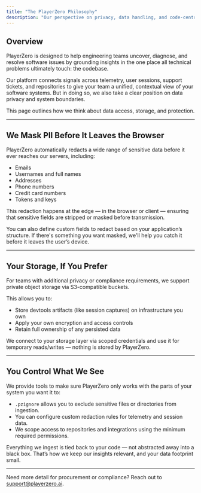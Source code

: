 ```yaml
---
title: "The PlayerZero Philosophy"
description: "Our perspective on privacy, data handling, and code-centric intelligence."
---
```


## Overview 

PlayerZero is designed to help engineering teams uncover, diagnose, and resolve software issues by grounding insights in the one place all technical problems ultimately touch: the codebase.

Our platform connects signals across telemetry, user sessions, support tickets, and repositories to give your team a unified, contextual view of your software systems. But in doing so, we also take a clear position on data privacy and system boundaries.

This page outlines how we think about data access, storage, and protection.

---

## We Mask PII Before It Leaves the Browser

PlayerZero automatically redacts a wide range of sensitive data before it ever reaches our servers, including:

- Emails  
- Usernames and full names  
- Addresses  
- Phone numbers  
- Credit card numbers  
- Tokens and keys

This redaction happens at the edge — in the browser or client — ensuring that sensitive fields are stripped or masked before transmission.

You can also define custom fields to redact based on your application’s structure. If there's something you want masked, we'll help you catch it before it leaves the user’s device.

---

## Your Storage, If You Prefer

For teams with additional privacy or compliance requirements, we support private object storage via S3-compatible buckets.

This allows you to:
- Store devtools artifacts (like session captures) on infrastructure you own
- Apply your own encryption and access controls
- Retain full ownership of any persisted data

We connect to your storage layer via scoped credentials and use it for temporary reads/writes — nothing is stored by PlayerZero.

---

## You Control What We See

We provide tools to make sure PlayerZero only works with the parts of your system you want it to:

- `.pzignore` allows you to exclude sensitive files or directories from ingestion.
- You can configure custom redaction rules for telemetry and session data.
- We scope access to repositories and integrations using the minimum required permissions.

Everything we ingest is tied back to your code — not abstracted away into a black box. That’s how we keep our insights relevant, and your data footprint small.

---

Need more detail for procurement or compliance? Reach out to [support@playerzero.ai](mailto:support@playerzero.ai).

